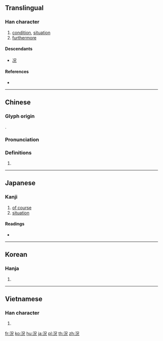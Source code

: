 {{character info/new}}
{{also|况}}
==Translingual==
{{stroke order|strokes=8}}

===Han character===
{{Han char|rn=85|rad=水|as=05|sn=8|four=36110|canj=ERHU|ids=⿰氵兄}}

# [[condition]], [[situation]]
# [[furthermore]]

====Descendants====
* [[况]]

====References====
* {{Han ref|kx=0615.010|dkj=17264|dj=1009.010|hdz=31586.020|uh=6CC1|ud=27841|bh=AA70|bd=43632}}

----

==Chinese==
{{zh-forms|s=况}}

===Glyph origin===
{{Han etym}}
{{Han compound|氵|兄}}.

===Pronunciation===
{{zh-pron
|m=kuàng
|c=fong3
|h=pfs=
|md=
|mn=hóng/qz,tw:hòng/xm,zz:khòng
|w=
|mc=y
|oc=y
|cat=n,adv
}}

===Definitions===
{{zh-hanzi}}

# {{rfdef|lang=zh}}

----

==Japanese==

===Kanji===
{{ja-kanji|grade=c|rs=水05}}

# [[of course]]
# [[situation]]

====Readings====
* {{ja-readings|goon=[[こう]] (kō) < [[くわう]] (kwau)|kanon=[[きょう]] (kyō) < [[きやう]] (kyau) < [[くゐやう]] (kwyau/kuwiyau)|kun=[[まして]] (mashite), [[いわんや]] (iwan'ya) < [[いはんや]], [[おもむき]] (omomuki)}}

----

==Korean==

===Hanja===
{{ko-hanja|hangeul=황|eumhun=|rv=hwang|mr=hwang|y=hwang}}

# {{defn|lang=ko|sort=水05}}

----

==Vietnamese==

===Han character===
{{vi-hantu|huống|rs=水05}}

# {{defn|lang=vi}}

[[fr:況]]
[[ko:況]]
[[hu:況]]
[[ja:況]]
[[pl:況]]
[[th:況]]
[[zh:況]]